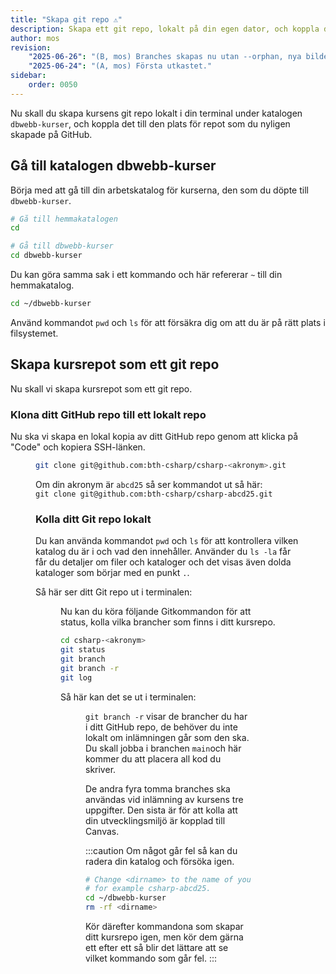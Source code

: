 ```yaml
---
title: "Skapa git repo ⚠️" 
description: Skapa ett git repo, lokalt på din egen dator, och koppla det till platsen på GitHub.
author: mos
revision:
    "2025-06-26": "(B, mos) Branches skapas nu utan --orphan, nya bilder."
    "2025-06-24": "(A, mos) Första utkastet."
sidebar:
    order: 0050
---
```



Nu skall du skapa kursens git repo lokalt i din terminal under katalogen `dbwebb-kurser`, och koppla det till den plats för repot som du nyligen skapade på GitHub.

## Gå till katalogen dbwebb-kurser

Börja med att gå till din arbetskatalog för kurserna, den som du döpte till `dbwebb-kurser`.

```bash title="Gå till katalogen dbwebb-kurser"
# Gå till hemmakatalogen
cd

# Gå till dbwebb-kurser
cd dbwebb-kurser
```

Du kan göra samma sak i ett kommando och här refererar `~` till din hemmakatalog.

```bash title="Gå till katalogen dbwebb-kurser, i ett kommando"
cd ~/dbwebb-kurser
```

Använd kommandot `pwd` och `ls` för att försäkra dig om att du är på rätt plats i filsystemet.


## Skapa kursrepot som ett git repo

Nu skall vi skapa kursrepot som ett git repo. 



### Klona ditt GitHub repo till ett lokalt repo

Nu ska vi skapa en lokal kopia av ditt GitHub repo genom att klicka på "Code" och kopiera SSH-länken.


<Figure 
    src={ghnew3}
    caption="Klona ditt repot på GitHub."
/>

```bash title="Kommandon för att klona ditt kursrepo"
git clone git@github.com:bth-csharp/csharp-<akronym>.git
```

Om din akronym är `abcd25` så ser kommandot ut så här:  
`git clone git@github.com:bth-csharp/csharp-abcd25.git` 


### Kolla ditt Git repo lokalt 

Du kan använda kommandot `pwd` och `ls` för att kontrollera vilken katalog du är i och vad den innehåller. Använder du `ls -la` får får du detaljer om filer och kataloger och det visas även dolda kataloger som börjar med en punkt `.`.

Så här ser ditt Git repo ut i terminalen:


<Figure 
    src={repo_terminal}
    caption="Ditt lokala Git repo i terminalen."
/>


Nu kan du köra följande Gitkommandon för att status, kolla vilka brancher som finns i ditt kursrepo.

```bash title="Gitkommandon för att kolla i ditt lokala kursrepo"
cd csharp-<akronym>
git status
git branch
git branch -r
git log
```

Så här kan det se ut i terminalen:


<Figure 
    src={repo_git}
    caption="Gitkommandot i ditt lokala Git repo i terminalen."
/>


`git branch -r` visar de brancher du har i ditt GitHub repo, de behöver du inte lokalt om inlämningen går som den ska.
Du skall jobba i branchen `main`och här kommer du att placera all kod du skriver.

De andra fyra tomma branches ska användas vid inlämning av kursens tre uppgifter. Den sista är för att kolla att din utvecklingsmiljö är kopplad till Canvas.


:::caution
Om något går fel så kan du radera din katalog och försöka igen.

```bash title="Så här raderar du ditt skapade repo om du vill börja om från början."
# Change <dirname> to the name of your course repository name,
# for example csharp-abcd25.
cd ~/dbwebb-kurser
rm -rf <dirname>
```

Kör därefter kommandona som skapar ditt kursrepo igen, men kör dem gärna ett efter ett så blir det lättare att se vilket kommando som går fel.
:::
